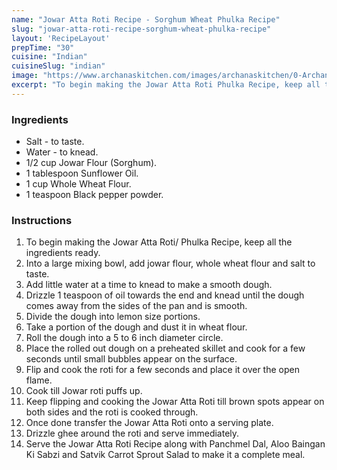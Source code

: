 ---
name: "Jowar Atta Roti Recipe - Sorghum Wheat Phulka Recipe"
slug: "jowar-atta-roti-recipe-sorghum-wheat-phulka-recipe"
layout: 'RecipeLayout'
prepTime: "30"
cuisine: "Indian"
cuisineSlug: "indian"
image: "https://www.archanaskitchen.com/images/archanaskitchen/0-Archanas-Kitchen-Recipes/2020/Jowar_Atta_Roti_Recipe_Millet_diabetic_meal_4_1600.jpg"
excerpt: "To begin making the Jowar Atta Roti Phulka Recipe, keep all the ingredients ready"
---

### Ingredients

- Salt - to taste.
- Water - to knead.
- 1/2 cup Jowar Flour (Sorghum).
- 1 tablespoon Sunflower Oil.
- 1 cup Whole Wheat Flour.
- 1 teaspoon Black pepper powder.

### Instructions

1. To begin making the Jowar Atta Roti/ Phulka Recipe, keep all the ingredients ready.
1. Into a large mixing bowl, add jowar flour, whole wheat flour and salt to taste.
1. Add little water at a time to knead to make a smooth dough.
1. Drizzle 1 teaspoon of oil towards the end and knead until the dough comes away from the sides of the pan and is smooth.
1. Divide the dough into lemon size portions.
1. Take a portion of the dough and dust it in wheat flour.
1. Roll the dough into a 5 to 6 inch diameter circle.
1. Place the rolled out dough on a preheated skillet and cook for a few seconds until small bubbles appear on the surface.
1. Flip and cook the roti for a few seconds and place it over the open flame.
1. Cook till Jowar roti puffs up.
1. Keep flipping and cooking the Jowar Atta Roti till brown spots appear on both sides and the roti is cooked through.
1. Once done transfer the Jowar Atta Roti onto a serving plate.
1. Drizzle ghee around the roti and serve immediately.
1. Serve the Jowar Atta Roti Recipe along with Panchmel Dal, Aloo Baingan Ki Sabzi and Satvik Carrot Sprout Salad  to make it a complete meal.
